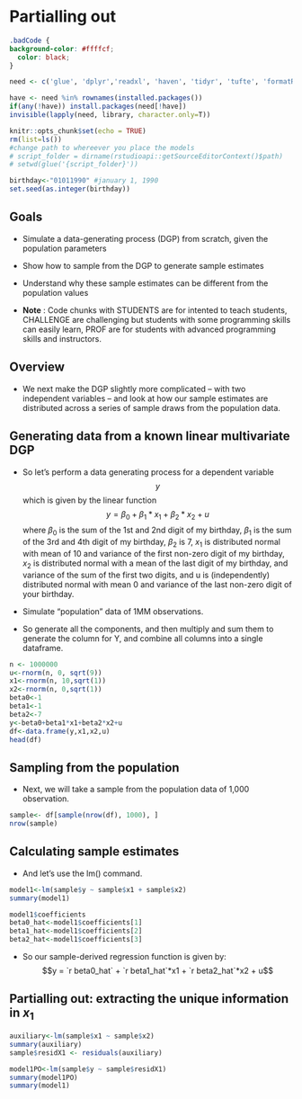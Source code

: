 # Partialling out

```css
.badCode {
background-color: #ffffcf;
  color: black;
}
```

```r

need <- c('glue', 'dplyr','readxl', 'haven', 'tidyr', 'tufte', 'formatR','knitr','rmdformats','ggplot2','broom')

have <- need %in% rownames(installed.packages()) 
if(any(!have)) install.packages(need[!have]) 
invisible(lapply(need, library, character.only=T)) 

knitr::opts_chunk$set(echo = TRUE)
rm(list=ls())
#change path to whereever you place the models
# script_folder = dirname(rstudioapi::getSourceEditorContext()$path)
# setwd(glue('{script_folder}'))

birthday<-"01011990" #january 1, 1990
set.seed(as.integer(birthday))
```

## Goals 

* Simulate a data-generating process (DGP) from scratch, given the population parameters 
* Show how to sample from the DGP to generate sample estimates
* Understand why these sample estimates can be different from the population values

* **Note** : Code chunks with STUDENTS are for intented to teach students, CHALLENGE are challenging but students with some programming skills can easily learn, PROF are for students with advanced programming skills and instructors.

## Overview

* We next make the DGP slightly more complicated -- with two independent variables -- and look at how our sample estimates are distributed across a series of sample draws from the population data.

## Generating data from a known linear multivariate DGP

* So let's perform a data generating process for a dependent variable $$y$$ which is given by the linear function $$y = \beta_0 + \beta_1 * x_1 + \beta_2 * x_2 +  u$$ where $\beta_0$ is the sum of the 1st and 2nd digit of my birthday, $\beta_1$ is the sum of the 3rd and 4th digit of my birthday, $\beta_2$ is 7, $x_1$ is distributed normal with mean of 10 and variance of the first non-zero digit of my birthday, $x_2$ is distributed normal with a mean of the last digit of my birthday, and variance of the sum of the first two digits, and u is (independently) distributed normal with mean 0 and variance of the last non-zero digit of your birthday. 

* Simulate "population" data of 1MM observations.

* So generate all the components, and then multiply and sum them to generate the column for Y, and combine all columns into a single dataframe.

```r
n <- 1000000
u<-rnorm(n, 0, sqrt(9))
x1<-rnorm(n, 10,sqrt(1))
x2<-rnorm(n, 0,sqrt(1))
beta0<-1
beta1<-1
beta2<-7
y<-beta0+beta1*x1+beta2*x2+u
df<-data.frame(y,x1,x2,u) 
head(df)
``` 

## Sampling from the population 

* Next, we will take a sample from the population data of 1,000 observation. 
```r
sample<- df[sample(nrow(df), 1000), ]
nrow(sample)
```

## Calculating sample estimates 

* And let's use the lm() command.
```r
model1<-lm(sample$y ~ sample$x1 + sample$x2)
summary(model1)

model1$coefficients
beta0_hat<-model1$coefficients[1]
beta1_hat<-model1$coefficients[2]
beta2_hat<-model1$coefficients[3]

```


* So our sample-derived regression function is given by: $$y = `r beta0_hat` + `r beta1_hat`*x1 + `r beta2_hat`*x2 + u$$


## Partialling out: extracting the unique information in $x_1$ 
```r
auxiliary<-lm(sample$x1 ~ sample$x2)
summary(auxiliary)
sample$residX1 <- residuals(auxiliary) 

model1PO<-lm(sample$y ~ sample$residX1)
summary(model1PO)
summary(model1)
```
  

